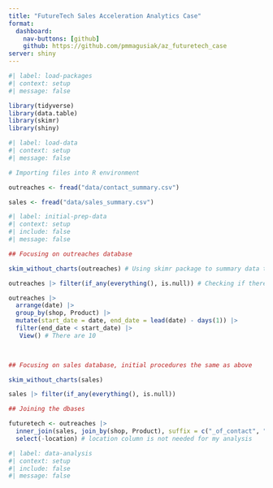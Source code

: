 ```yaml
---
title: "FutureTech Sales Acceleration Analytics Case"
format:
  dashboard:
    nav-buttons: [github]
    github: https://github.com/pmmagusiak/az_futuretech_case
server: shiny
---
```


```r
#| label: load-packages
#| context: setup
#| message: false

library(tidyverse)
library(data.table)
library(skimr)
library(shiny)
```

```r
#| label: load-data
#| context: setup
#| message: false

# Importing files into R environment

outreaches <- fread("data/contact_summary.csv")

sales <- fread("data/sales_summary.csv")
```

```r
#| label: initial-prep-data
#| context: setup
#| include: false
#| message: false

## Focusing on outreaches database

skim_without_charts(outreaches) # Using skimr package to summary data tables and overview missing values, duplicates and other information

outreaches |> filter(if_any(everything(), is.null)) # Checking if there are any rows with null values, as skimr does not assess that

outreaches |> 
  arrange(date) |> 
  group_by(shop, Product) |> 
  mutate(start_date = date, end_date = lead(date) - days(1)) |>
  filter(end_date < start_date) |> 
   View() # There are 10 
  


## Focusing on sales database, initial procedures the same as above

skim_without_charts(sales)

sales |> filter(if_any(everything(), is.null))

## Joining the dbases

futuretech <- outreaches |> 
  inner_join(sales, join_by(shop, Product), suffix = c("_of_contact", "_of_sell"), relationship = "many-to-many") |> # joining variables are shop and product, as there are the same amount of n_unique shop ids and product names in both dbases and shops are in center of my analysis; join type does not matter right now because of many-to-many relationship
  select(-location) # location column is not needed for my analysis

```

```r
#| label: data-analysis
#| context: setup
#| include: false
#| message: false
  
```

